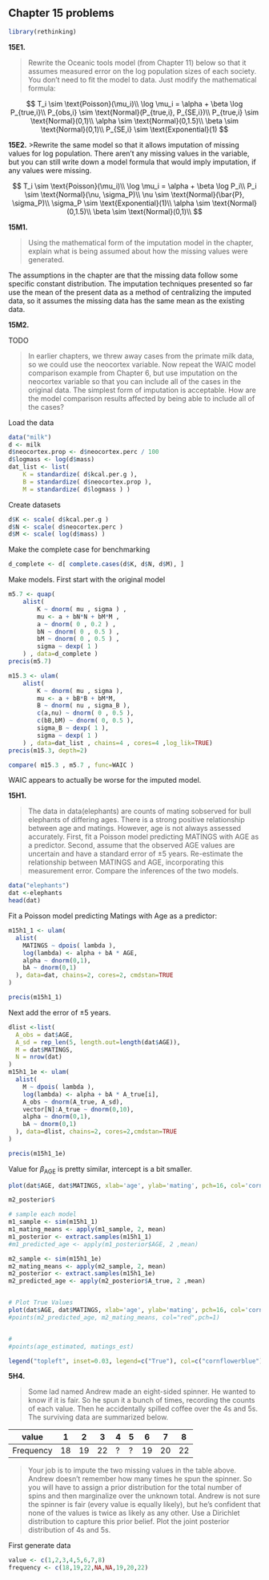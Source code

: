 ## Chapter 15 problems
```r
library(rethinking)
```

__15E1.__

>Rewrite the Oceanic tools model (from Chapter 11) below so that it assumes measured error on the log population sizes of each society. You don’t need to fit the model to data. Just modify the mathematical formula:

$$
T_i \sim \text{Poisson}(\mu_i)\\
\log \mu_i = \alpha + \beta \log P_{true,i}\\
P_{obs,i} \sim \text{Normal}(P_{true,i}, P_{SE,i})\\
P_{true,i} \sim \text{Normal}(0,1)\\
\alpha \sim \text{Normal}(0,1.5)\\
\beta \sim \text{Normal}(0,1)\\
P_{SE,i} \sim \text{Exponential}(1)
$$


__15E2.__
>Rewrite the same model so that it allows imputation of missing values for log population. There aren’t any missing values in the variable, but you can still write down a model formula that would imply imputation, if any values were missing.

$$
T_i \sim \text{Poisson}(\mu_i)\\
\log \mu_i = \alpha + \beta \log P_i\\
P_i \sim \text{Normal}(\nu, \sigma_P)\\
\nu \sim \text{Normal}(\bar{P}, \sigma_P)\\
\sigma_P \sim \text{Exponential}(1)\\
\alpha \sim \text{Normal}(0,1.5)\\
\beta \sim \text{Normal}(0,1)\\
$$

__15M1.__

> Using the mathematical form of the imputation model in the chapter, explain what is being assumed about how the missing values were generated.

The assumptions in the chapter are that the missing data follow some specific constant distribution. The imputation techniques presented so far use the mean of the present data as a method of centralizing the imputed data, so it assumes the missing data has the same mean as the existing data.

__15M2.__

TODO

>In earlier chapters, we threw away cases from the primate milk data, so we could use the neocortex variable. Now repeat the WAIC model comparison example from Chapter 6, but use imputation on the neocortex variable so that you can include all of the cases in the original data. The simplest form of imputation is acceptable. How are the model comparison results affected by being able to include all of the cases?

Load the data

```r
data("milk")
d <- milk
d$neocortex.prop <- d$neocortex.perc / 100
d$logmass <- log(d$mass)
dat_list <- list(
    K = standardize( d$kcal.per.g ),
    B = standardize( d$neocortex.prop ),
    M = standardize( d$logmass ) )
```

Create datasets

```r
d$K <- scale( d$kcal.per.g )
d$N <- scale( d$neocortex.perc )
d$M <- scale( log(d$mass) )
```


Make the complete case for benchmarking

```r
d_complete <- d[ complete.cases(d$K, d$N, d$M), ]
```

Make models. First start with the original model

```r
m5.7 <- quap(
    alist(
        K ~ dnorm( mu , sigma ) ,
        mu <- a + bN*N + bM*M ,
        a ~ dnorm( 0 , 0.2 ) ,
        bN ~ dnorm( 0 , 0.5 ) ,
        bM ~ dnorm( 0 , 0.5 ) ,
        sigma ~ dexp( 1 )
    ) , data=d_complete )
precis(m5.7)
```  


```r
m15.3 <- ulam(
    alist(
        K ~ dnorm( mu , sigma ),
        mu <- a + bB*B + bM*M,
        B ~ dnorm( nu , sigma_B ),
        c(a,nu) ~ dnorm( 0 , 0.5 ),
        c(bB,bM) ~ dnorm( 0, 0.5 ),
        sigma_B ~ dexp( 1 ),
        sigma ~ dexp( 1 )
    ) , data=dat_list , chains=4 , cores=4 ,log_lik=TRUE)
precis(m15.3, depth=2)
```

```r
compare( m15.3 , m5.7 , func=WAIC )
```

WAIC appears to actually be worse for the imputed model.




__15H1.__

>The data in data(elephants) are counts of mating sobserved for bull elephants of differing ages. There is a strong positive relationship between age and matings. However, age is not always assessed accurately. First, fit a Poisson model predicting MATINGS with AGE as a predictor. Second, assume that the observed AGE values are uncertain and have a standard error of ±5 years. Re-estimate the relationship between MATINGS and AGE, incorporating this measurement error. Compare the inferences of the two models.

```r
data("elephants")
dat <-elephants
head(dat)
```

Fit a Poisson model predicting Matings with Age as a predictor:

```r
m15h1_1 <- ulam(
  alist(
    MATINGS ~ dpois( lambda ),
    log(lambda) <- alpha + bA * AGE,
    alpha ~ dnorm(0,1),
    bA ~ dnorm(0,1)
  ), data=dat, chains=2, cores=2, cmdstan=TRUE
)
```

```r
precis(m15h1_1)
```

Next add the error of $\pm 5$ years.


```r
dlist <-list(
  A_obs = dat$AGE,
  A_sd = rep_len(5, length.out=length(dat$AGE)),
  M = dat$MATINGS,
  N = nrow(dat)
)
m15h1_1e <- ulam(
  alist(
    M ~ dpois( lambda ),
    log(lambda) <- alpha + bA * A_true[i],
    A_obs ~ dnorm(A_true, A_sd),
    vector[N]:A_true ~ dnorm(0,10),
    alpha ~ dnorm(0,1),
    bA ~ dnorm(0,1)
  ), data=dlist, chains=2, cores=2,cmdstan=TRUE
)
```

```r
precis(m15h1_1e)
```

Value for $\beta_{\text{AGE}}$ is pretty similar, intercept is a bit smaller.

```r
plot(dat$AGE, dat$MATINGS, xlab='age', ylab='mating', pch=16, col='cornflowerblue')
```
```r
m2_posterior$
```

```r
# sample each model
m1_sample <- sim(m15h1_1)
m1_mating_means <- apply(m1_sample, 2, mean)
m1_posterior <- extract.samples(m15h1_1)
#m1_predicted_age <- apply(m1_posterior$AGE, 2 ,mean)

m2_sample <- sim(m15h1_1e)
m2_mating_means <- apply(m2_sample, 2, mean)
m2_posterior <- extract.samples(m15h1_1e)
m2_predicted_age <- apply(m2_posterior$A_true, 2 ,mean)


# Plot True Values
plot(dat$AGE, dat$MATINGS, xlab='age', ylab='mating', pch=16, col='cornflowerblue')
#points(m2_predicted_age, m2_mating_means, col="red",pch=1)


#
#points(age_estimated, matings_est)

legend("topleft", inset=0.03, legend=c("True"), col=c("cornflowerblue"),cex=0.8, pch=c(16) ,box.lty = 1)
```

__5H4.__

>Some lad named Andrew made an eight-sided spinner. He wanted to know if it is fair. So he spun it a bunch of times, recording the counts of each value. Then he accidentally spilled coffee over the 4s and 5s. The surviving data are summarized below.


| value     | 1  | 2  | 3  | 4 | 5 | 6  | 7  | 8  |
|-----------|----|----|----|---|---|----|----|----|
| Frequency | 18 | 19 | 22 | ? | ? | 19 | 20 | 22 |

>Your job is to impute the two missing values in the table above. Andrew doesn’t remember how many times he spun the spinner. So you will have to assign a prior distribution for the total number of spins and then marginalize over the unknown total. Andrew is not sure the spinner is fair (every value is equally likely), but he’s confident that none of the values is twice as likely as any other. Use a Dirichlet distribution to capture this prior belief. Plot the joint posterior distribution of 4s and 5s.

First generate data

```r
value <- c(1,2,3,4,5,6,7,8)
frequency <- c(18,19,22,NA,NA,19,20,22)
```
